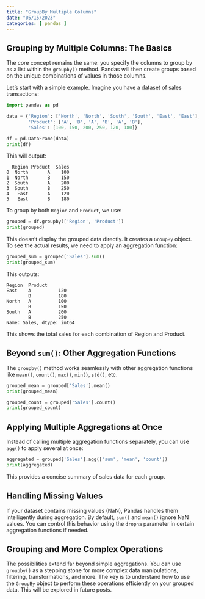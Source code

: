 ```yaml
---
title: "GroupBy Multiple Columns"
date: "05/15/2023"
categories: [ pandas ]
---
```


## Grouping by Multiple Columns: The Basics

The core concept remains the same: you specify the columns to group by as a list within the `groupby()` method.  Pandas will then create groups based on the unique combinations of values in those columns.

Let's start with a simple example. Imagine you have a dataset of sales transactions:

```python
import pandas as pd

data = {'Region': ['North', 'North', 'South', 'South', 'East', 'East'],
        'Product': ['A', 'B', 'A', 'B', 'A', 'B'],
        'Sales': [100, 150, 200, 250, 120, 180]}

df = pd.DataFrame(data)
print(df)
```

This will output:

```
  Region Product  Sales
0  North       A    100
1  North       B    150
2  South       A    200
3  South       B    250
4   East       A    120
5   East       B    180
```

To group by both `Region` and `Product`, we use:

```python
grouped = df.groupby(['Region', 'Product'])
print(grouped)
```

This doesn't display the grouped data directly. It creates a `GroupBy` object. To see the actual results, we need to apply an aggregation function:

```python
grouped_sum = grouped['Sales'].sum()
print(grouped_sum)
```

This outputs:

```
Region  Product
East    A          120
        B          180
North   A          100
        B          150
South   A          200
        B          250
Name: Sales, dtype: int64
```

This shows the total sales for each combination of Region and Product.


##  Beyond `sum()`: Other Aggregation Functions

The `groupby()` method works seamlessly with other aggregation functions like `mean()`, `count()`, `max()`, `min()`, `std()`, etc.

```python
grouped_mean = grouped['Sales'].mean()
print(grouped_mean)

grouped_count = grouped['Sales'].count()
print(grouped_count)
```


##  Applying Multiple Aggregations at Once

Instead of calling multiple aggregation functions separately, you can use `agg()` to apply several at once:

```python
aggregated = grouped['Sales'].agg(['sum', 'mean', 'count'])
print(aggregated)
```

This provides a concise summary of sales data for each group.


##  Handling Missing Values

If your dataset contains missing values (NaN), Pandas handles them intelligently during aggregation.  By default, `sum()` and `mean()` ignore NaN values.  You can control this behavior using the `dropna` parameter in certain aggregation functions if needed.



## Grouping and More Complex Operations

The possibilities extend far beyond simple aggregations. You can use `groupby()` as a stepping stone for more complex data manipulations, filtering, transformations, and more.  The key is to understand how to use the `GroupBy` object to perform these operations efficiently on your grouped data.  This will be explored in future posts.

